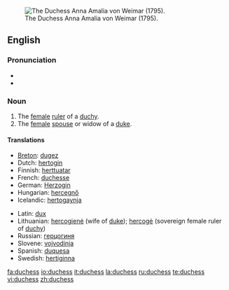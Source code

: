 [[Image:Anna Amalie.jpg|thumb|right|The Duchess Anna Amalia von Weimar (1795).]]
==English==

===Pronunciation===
*{{IPA|/ˈdʌ.tʃəs/}}
*{{SAMPA|/"dV.tS@s/}}

===Noun===
{{en-noun|es}}

# The [[female]] [[ruler]] of a [[duchy]].
# The [[female]] [[spouse]] or widow of a [[duke]].

====Translations====
{{top}}
*[[Breton]]: [[dugez]] {{f}}
*Dutch: [[hertogin]] {{f}}
*Finnish: [[herttuatar]]
*French: [[duchesse]] {{f}}
*German: [[Herzogin]] {{f}}
*Hungarian: [[hercegnő]]
*Icelandic: [[hertogaynja]] {{f}}
{{mid}}
*Latin: [[dux]] {{f}}
*Lithuanian: [[hercogienė]] {{f}} (wife of [[duke]]); [[hercogė]] {{f}} (sovereign female ruler of [[duchy]])
*Russian: [[герцогиня]] {{f}}
*Slovene: [[vojvodinja]] {{f}}
*Spanish: [[duquesa]] {{f}}
*Swedish: [[hertiginna]] {{c}}
{{bottom}}

[[fa:duchess]]
[[io:duchess]]
[[it:duchess]]
[[la:duchess]]
[[ru:duchess]]
[[te:duchess]]
[[vi:duchess]]
[[zh:duchess]]